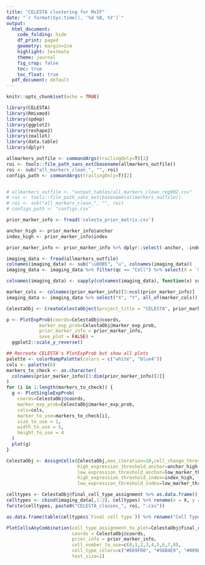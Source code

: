 ```yaml
---
title: "CELESTA clustering for MxIF"
date: "`r format(Sys.time(), '%d %B, %Y')`"
output:
  html_document:
    code_folding: hide
    df_print: paged 
    geometry: margin=2cm
    highlight: textmate
    theme: journal
    fig_crop: false
    toc: true
    toc_float: true
  pdf_document: default
---
```

<style type="text/css">
.main-container {
  max-width: 1200px;
  margin-left: auto;
  margin-right: auto;
}
</style>

```r
knitr::opts_chunk$set(echo = TRUE)

library(CELESTA)
library(Rmixmod)
library(spdep)
library(ggplot2)
library(reshape2)
library(zeallot)
library(data.table)
library(dplyr)
```

```r
allmarkers_outfile <- commandArgs(trailingOnly=T)[1]
roi <- tools::file_path_sans_ext(basename(allmarkers_outfile))
roi <- sub("all_markers_clean_", "", roi)
configs_path <- commandArgs(trailingOnly=T)[2]


# allmarkers_outfile <- "output_tables/all_markers_clean_reg002.csv"
# roi <- tools::file_path_sans_ext(basename(allmarkers_outfile))
# roi <- sub("all_markers_clean_", "", roi)
# configs_path <- "configs.csv"
```


```r
prior_marker_info <- fread('celesta_prior_matrix.csv')

anchor_high <- prior_marker_info$anchor
index_high <- prior_marker_info$index

prior_marker_info <- prior_marker_info %>% dplyr::select(-anchor, -index)
```

```r
imaging_data <- fread(allmarkers_outfile)
colnames(imaging_data) <- sub("\u00B5", "u", colnames(imaging_data))
imaging_data <- imaging_data %>% filter(qc == "Cell") %>% select(X = `Centroid X um`, Y = `Centroid Y um`, contains("Cell: Median"))

colnames(imaging_data) <- sapply(colnames(imaging_data), function(x) sub(": Cell: Median", "", x))

marker_cols <- colnames(prior_marker_info)[3:ncol(prior_marker_info)]
imaging_data <- imaging_data %>% select("X", "Y", all_of(marker_cols))

CelestaObj <- CreateCelestaObject(project_title = "CELESTA", prior_marker_info, imaging_data)
```


```r
p <- PlotExpProb(coords=CelestaObj@coords,
            marker_exp_prob=CelestaObj@marker_exp_prob,
            prior_marker_info = prior_marker_info,
            save_plot = FALSE) +
  ggplot2::scale_y_reverse()
```

```r
## Recreate CELESTA's PlotExpProb but show all plots
palette <- colorRampPalette(colors = c("white", "blue4"))
cols <- palette(6)
markers_to_check <- as.character(
  colnames(prior_marker_info)[3:dim(prior_marker_info)[2]]
)
for (i in 1:length(markers_to_check)) {
  g <- PlotSingleExpProb(
    coords=CelestaObj@coords,
    marker_exp_prob=CelestaObj@marker_exp_prob,
    cols=cols,
    marker_to_use=markers_to_check[i],
    size_to_use = 1,
    width_to_use = 5,
    height_to_use = 4
  )
  plot(g)
}
```




```r
CelestaObj <- AssignCells(CelestaObj,max_iteration=10,cell_change_threshold=0.01,
                          high_expression_threshold_anchor=anchor_high,
                          low_expression_threshold_anchor=low_marker_threshold_anchor,
                          high_expression_threshold_index=index_high,
                          low_expression_threshold_index=low_marker_threshold_iteration)
```

```r
celltypes <- CelestaObj@final_cell_type_assignment %>% as.data.frame()
celltypes <- cbind(imaging_data[,1:2], celltypes) %>% rename(x = X, y = Y)
fwrite(celltypes, paste0("CELESTA_classes_", roi, ".csv"))

as.data.frame(table(celltypes$`Final cell type`)) %>% rename("Cell Type" = Var1)
```


```r
PlotCellsAnyCombination(cell_type_assignment_to_plot=CelestaObj@final_cell_type_assignment[,(CelestaObj@total_rounds+1)],
                        coords = CelestaObj@coords,
                        prior_info = prior_marker_info,
                        cell_number_to_use=c(0,1,2,3,4,5,6,7,8),
                        cell_type_colors=c("#E69F00", "#56B4E9", "#009E73", "#F0E442", "#0072B2", "#D55E00", "#CC79A7", "white"),
                        test_size=1)
```














